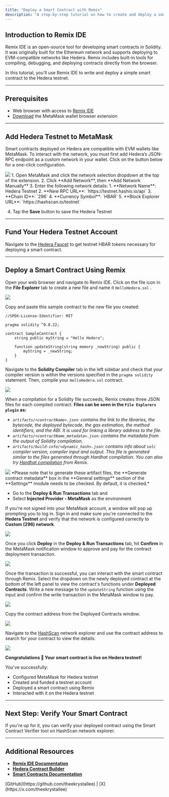 ```yaml
---
title: "Deploy a Smart Contract with Remix"
description: "A step-by-step tutorial on how to create and deploy a smart contract on the Hedera network using Remix IDE."
---
```



## Introduction to Remix IDE

Remix IDE is an open-source tool for developing smart contracts in Solidity. It was originally built for the Ethereum network and supports deploying to EVM-compatible networks like Hedera. Remix includes built-in tools for compiling, debugging, and deploying contracts directly from the browser.

In this tutorial, you’ll use Remix IDE to write and deploy a simple smart contract to the Hedera testnet.

***

## Prerequisites <a href="#prerequisites" id="prerequisites"></a>

* Web browser with access to [Remix IDE](https://remix.ethereum.org/)
* [Download](https://metamask.io/download/) the MetaMask wallet browser extension

***

## Add Hedera Testnet to MetaMask

Smart contracts deployed on Hedera are compatible with EVM wallets like MetaMask. To interact with the network, you must first add Hedera’s JSON-RPC endpoint as a custom network in your wallet. Click on the button below for a one-click configuration.

<Card
  title="ADD HEDERA TESTNET"
  href="https://chainlist.org/chain/296/"
  icon="plus-large"
  horizontal
/> 

<Frame>
  <img src="/images/getting-started-evm-developers/deploy-a-smart-contract-using-remix/deploy-a-smart-contract-using-remix-1.png" />
</Frame>

<Accordion title="Alternatively, manually add Hedera's JSON-RPC endpoint ↓ ">
1. Open MetaMask and click the network selection dropdown at the top of the extension.
2. Click **Add Network**, then **Add Network Manually**
3. Enter the following network details:
   1. **Network Name**: Hedera Testnet
   2. **New RPC URL**: `https://testnet.hashio.io/api`
   3. **Chain ID**: `296`
   4. **Currency Symbol**: `HBAR`
   5. **Block Explorer URL**: `https://hashscan.io/testnet`

4. Tap the **Save** button to save the Hedera Testnet
</Accordion>

***

## Fund Your Hedera Testnet Account

Navigate to the [Hedera Faucet](https://portal.hedera.com/faucet) to get testnet HBAR tokens necessary for deploying a smart contract.

***

## Deploy a Smart Contract Using Remix

<Steps>
<Step title="Open Remix and Create Contract">

Open your web browser and navigate to Remix IDE. Click on the file icon in the **File Explorer** tab to create a new file and name it `HelloHedera.sol` .

<div align="left"><Frame>
  <img src="/images/getting-started-evm-developers/deploy-a-smart-contract-using-remix/deploy-a-smart-contract-using-remix-2.png" />
</Frame></div>
</Step>

<Step title="Add Contract Code">

Copy and paste this sample contract to the new file you created:

```solidity HelloHedera.sol
//SPDX-License-Identifier: MIT

pragma solidity ^0.8.22;

contract SampleContract {
    string public myString = "Hello Hedera";

    function updateString(string memory _newString) public {
        myString = _newString;
    }
}
```

</Step>

<Step title="Compile the Contract">

Navigate to the **Solidity Compiler** tab in the left sidebar and check that your compiler version is within the versions specified in the `pragma solidity` statement. Then, compile your `HelloHedera.sol` contract.

<Frame>
  <img src="/images/getting-started-evm-developers/deploy-a-smart-contract-using-remix/deploy-a-smart-contract-using-remix-3.png" />
</Frame>

When a compilation for a Solidity file succeeds, Remix creates three JSON files for each compiled contract. **Files can be seen in the `File Explorers plugin` as:**

* *`artifacts/<contractName>.json`: contains the link to the libraries, the bytecode, the deployed bytecode, the gas estimation, the method identifiers, and the ABI. It is used for linking a library address to the file.*
* *`artifacts/<contractName_metadata>.json`: contains the metadata from the output of Solidity compilation.*
* *`artifacts/build-info/<dynamic_hash>.json`: contains info about `solc` compiler version, compiler input and output. This file is generated similar to the files generated through Hardhat compilation. You can also try* [*Hardhat compilation*](https://remix-ide.readthedocs.io/en/latest/hardhat.html#enable-hardhat-compilation) *from Remix.*

<Frame>
  <img src="/images/getting-started-evm-developers/deploy-a-smart-contract-using-remix/deploy-a-smart-contract-using-remix-4.png" />
</Frame>

<Info>
*Please note that to generate these artifact files, the **Generate contract metadata** box in the **General settings** section of the **Settings** module needs to be checked. By default, it is checked.*
</Info>
</Step>

<Step title="Deploy to Hedera testnet">

* Go to the **Deploy & Run Transactions** tab and
* Select **Injected Provider - MetaMask** as the environment

If you're not signed into your MetaMask account, a window will pop up prompting you to log in. Sign in and make sure you're connected to the **Hedera Testnet** and verify that the network is configured correctly to **Custom (296) network**.

<Frame>
  <img src="/images/getting-started-evm-developers/deploy-a-smart-contract-using-remix/deploy-a-smart-contract-using-remix-5.png" />
</Frame>

Once you click **Deploy** in the **Deploy & Run Transactions** tab, hit **Confirm** in the MetaMask notification window to approve and pay for the contract deployment transaction.

<Frame>
  <img src="/images/getting-started-evm-developers/deploy-a-smart-contract-using-remix/deploy-a-smart-contract-using-remix-6.png" />
</Frame>
</Step>

<Step title="Interact with the Smart Contract on Hedera">

Once the transaction is successful, you can interact with the smart contract through Remix. Select the dropdown on the newly deployed contract at the bottom of the left panel to view the contract's functions under **Deployed Contracts**. Write a new message to the `updateString` function using the input and confirm the write transaction in the MetaMask window to pay.

<div align="left"><Frame>
  <img src="/images/getting-started-evm-developers/deploy-a-smart-contract-using-remix/deploy-a-smart-contract-using-remix-7.png" />
</Frame></div>
</Step>

<Step title="View Contract Details on HashScan Network Explorer">

Copy the contract address from the Deployed Contracts window.

<div align="left"><Frame>
  <img src="/images/getting-started-evm-developers/deploy-a-smart-contract-using-remix/deploy-a-smart-contract-using-remix-8.png" />
</Frame></div>

Navigate to the [HashScan](https://hashscan.io/) network explorer and use the contract address to search for your contract to view the details.

<div align="left"><Frame>
  <img src="/images/getting-started-evm-developers/deploy-a-smart-contract-using-remix/deploy-a-smart-contract-using-remix-9.png" />
</Frame></div>
</Step>
</Steps>

**Congratulations 🎉  Your smart contract is live on Hedera testnet!**

You've successfully:

* Configured MetaMask for Hedera testnet
* Created and funded a testnet account
* Deployed a smart contract using Remix
* Interacted with it on the Hedera testnet

***

## Next Step: Verify Your Smart Contract

If you're up for it, you can verify your deployed contract using the Smart Contract Verifier tool on HashScan network explorer.

<Card
  title="How To Verify A Smart Contract On Hashscan"
  href="/hedera/tutorials/smart-contracts/how-to-verify-a-smart-contract-on-hashscan"
/>

***

## Additional Resources

* [**Remix IDE Documentation**](https://remix-ide.readthedocs.io/en/latest/)
* [**Hedera Contract Builder**](https://portal.hedera.com/contract-builder)
* [**Smart Contracts Documentation**](/hedera/core-concepts/smart-contracts)

<Columns cols={2}>
  <Card
    title="Writer: Krystal, Technical Writer"
    arrow
  >
    [GitHub](https://github.com/theekrystallee) | [X](https://x.com/theekrystallee)
  </Card>
</Columns>
